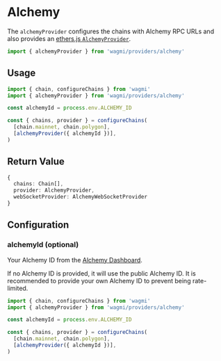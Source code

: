 
# Alchemy

The `alchemyProvider` configures the chains with Alchemy RPC URLs and also provides an [ethers.js `AlchemyProvider`](https://docs.ethers.io/v5/api/providers/api-providers/#AlchemyProvider).

```ts
import { alchemyProvider } from 'wagmi/providers/alchemy'
```

## Usage

```ts
import { chain, configureChains } from 'wagmi'
import { alchemyProvider } from 'wagmi/providers/alchemy'

const alchemyId = process.env.ALCHEMY_ID

const { chains, provider } = configureChains(
  [chain.mainnet, chain.polygon],
  [alchemyProvider({ alchemyId })],
)
```

## Return Value

```ts
{
  chains: Chain[],
  provider: AlchemyProvider,
  webSocketProvider: AlchemyWebSocketProvider
}
```

## Configuration

### alchemyId (optional)

Your Alchemy ID from the [Alchemy Dashboard](https://dashboard.alchemyapi.io/).

If no Alchemy ID is provided, it will use the public Alchemy ID. It is recommended to provide your own Alchemy ID to prevent being rate-limited.

```ts {8}
import { chain, configureChains } from 'wagmi'
import { alchemyProvider } from 'wagmi/providers/alchemy'

const alchemyId = process.env.ALCHEMY_ID

const { chains, provider } = configureChains(
  [chain.mainnet, chain.polygon],
  [alchemyProvider({ alchemyId })],
)
```
